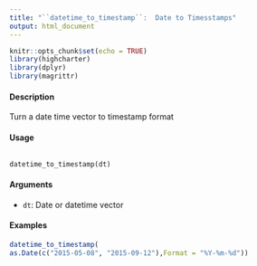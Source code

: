 ```yaml
---
title: "``datetime_to_timestamp``:  Date to Timesstamps"
output: html_document
---
```


```r
knitr::opts_chunk$set(echo = TRUE)
library(highcharter)
library(dplyr)
library(magrittr)
```




#### Description 

Turn a date time vector to timestamp format

#### Usage
<pre><code>
datetime_to_timestamp(dt)
</code></pre>

#### Arguments 
* ``dt``: Date or datetime vector

#### Examples
```r
datetime_to_timestamp(
as.Date(c("2015-05-08", "2015-09-12"),Format = "%Y-%m-%d"))

```

